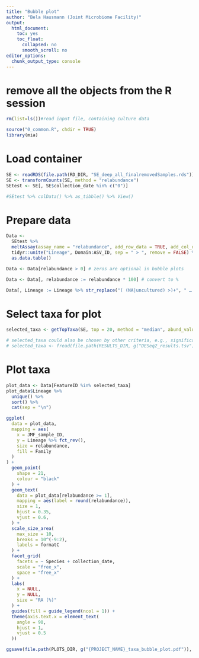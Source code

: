 ```yaml
---
title: "Bubble plot"
author: "Bela Hausmann (Joint Microbiome Facility)"
output:
  html_document:
    toc: yes
    toc_float:
      collapsed: no
      smooth_scroll: no
editor_options: 
  chunk_output_type: console
---
```


# remove all the objects from the R session
```r
rm(list=ls())#read input file, containing culture data
```

```r
source("0_common.R", chdir = TRUE)
library(mia)
```


# Load container

```r
SE <- readRDS(file.path(RD_DIR, "SE_deep_all_finalremovedSamples.rds"))
SE <- transformCounts(SE, method = "relabundance")
SEtest <- SE[, SE$collection_date %in% c("0")]
```

```r
#SEtest %>% colData() %>% as_tibble() %>% View()
```
# Prepare data

```r
Data <-
  SEtest %>%
  meltAssay(assay_name = "relabundance", add_row_data = TRUE, add_col_data = TRUE) %>%
  tidyr::unite("Lineage", Domain:ASV_ID, sep = " > ", remove = FALSE) %>%
  as.data.table()

Data <- Data[relabundance > 0] # zeros are optional in bubble plots
```

```r
Data <- Data[, relabundance := relabundance * 100] # convert to %
```

```r
Data[, Lineage := Lineage %>% str_replace("( (NA|uncultured) >)+", " … >")]
```



# Select taxa for plot

```r
selected_taxa <- getTopTaxa(SE, top = 20, method = "median", abund_values = "relabundance")
```

```r
# selected_taxa could also be chosen by other criteria, e.g., significantly differential abundant ASVs:
# selected_taxa <- fread(file.path(RESULTS_DIR, g("DESeq2_results.tsv")))[padj <= 0.05, Feature_ID]
```


# Plot taxa

```r
plot_data <- Data[FeatureID %in% selected_taxa]
plot_data$Lineage %>%
  unique() %>%
  sort() %>%
  cat(sep = "\n")
```

```r
ggplot(
  data = plot_data,
  mapping = aes(
    x = JMF_sample_ID,
    y = Lineage %>% fct_rev(),
    size = relabundance,
    fill = Family
  )
) +
  geom_point(
    shape = 21,
    colour = "black"
  ) +
  geom_text(
    data = plot_data[relabundance >= 1],
    mapping = aes(label = round(relabundance)),
    size = 1,
    hjust = 0.35,
    vjust = 0.6,
  ) +
  scale_size_area(
    max_size = 10,
    breaks = 10^(-9:2),
    labels = formatC
  ) +
  facet_grid(
    facets = ~ Species + collection_date,
    scale = "free_x",
    space = "free_x"
  ) +
  labs(
    x = NULL,
    y = NULL,
    size = "RA (%)"
  ) +
  guides(fill = guide_legend(ncol = 1)) +
  theme(axis.text.x = element_text(
    angle = 90,
    hjust = 1,
    vjust = 0.5
  ))

ggsave(file.path(PLOTS_DIR, g("{PROJECT_NAME}_taxa_bubble_plot.pdf")), device = cairo_pdf, width = 26, height = 8, limitsize = FALSE)
```
